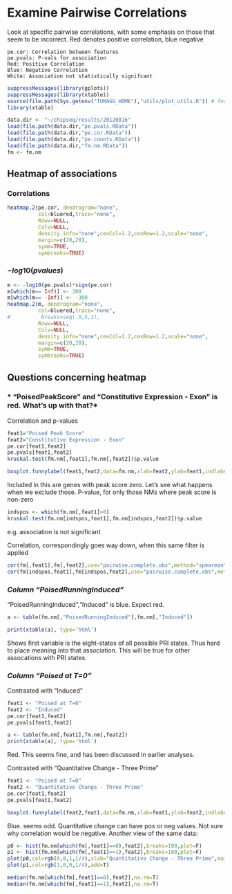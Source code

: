 Examine Pairwise Correlations
========================================================
Look at specific pairwise correlations, with some emphasis on those that seem to be incorrect. 
Red denotes positive correlation, blue negative

```
pe.cor: Correlation between features
pe.pvals: P-vals for association
Red: Positive Correlation 
Blue: Negative Correlation
White: Association not statistically signifcant
```

```r
suppressMessages(library(gplots))
suppressMessages(library(xtable))
source(file.path(Sys.getenv("TUMAGG_HOME"),"utils/plot_utils.R")) # for boxplot
library(xtable)
```

```r
data.dir <- "~/chipseq/results/20120816"
load(file.path(data.dir,"pe.pvals.RData"))
load(file.path(data.dir,"pe.cor.RData"))
load(file.path(data.dir,"pe.counts.RData"))
load(file.path(data.dir,"fm.nm.RData"))
fm <- fm.nm
```

Heatmap of associations
------------------------

### Correlations

```r
heatmap.2(pe.cor, dendrogram="none",
          col=bluered,trace="none",
          Rowv=NULL,
          Colv=NULL,
          density.info="none",cexCol=1.2,cexRow=1.2,scale="none",
          margin=c(20,20),
          symm=TRUE,
          symbreaks=TRUE)
```

### $-log10(pvalues)$

```r
m <- -log10(pe.pvals)*sign(pe.cor)
m[which(m== Inf)] <- 300
m[which(m== -Inf)] <- -300
heatmap.2(m, dendrogram="none",
          col=bluered,trace="none",
#          breaks=seq(-5,5,1),
          Rowv=NULL,
          Colv=NULL,
          density.info="none",cexCol=1.2,cexRow=1.2,scale="none",
          margin=c(20,20),
          symm=TRUE,
          symbreaks=TRUE)
```

Questions concerning heatmap
-----------------------------

### * "PoisedPeakScore" and "Constitutive Expression - Exon" is red. What's up with that?*

Correlation and p-values
```r
feat1="Poised Peak Score"
feat2="Constitutive Expression - Exon"
pe.cor[feat1,feat2]
pe.pvals[feat1,feat2]
kruskal.test(fm.nm[,feat1],fm.nm[,feat2])$p.value 
```

```r
boxplot.funnylabel(feat1,feat2,data=fm.nm,xlab=feat2,ylab=feat1,indlabels=NULL)
```
Included in this are genes with peak score zero. Let's see what happens when we exclude those.
P-value, for only those NMs where peak score is non-zero
```r
indspos <- which(fm.nm[,feat1]>0)
kruskal.test(fm.nm[indspos,feat1],fm.nm[indspos,feat2])$p.value
```
e.g. association is not significant

Correlation, correspondingly goes way down, when this same filter is applied
```r
cor(fm[,feat1],fm[,feat2],use="pairwise.complete.obs",method="spearman") ## 0.2060852
cor(fm[indspos,feat1],fm[indspos,feat2],use="pairwise.complete.obs",method="spearman") ## 0.02300226
```

### *Column "PoisedRunningInduced"*

"PoisedRunningInduced","Induced" is blue. Expect red.

```r
a <- table(fm.nm[,"PoisedRunningInduced"],fm.nm[,"Induced"])
```

```r
print(xtable(a), type='html')
```
Shows first variable is the eight-states of all possible PRI states. Thus hard to place meaning into that association. This will be true for other assocations with PRI states.

### *Column "Poised at T=0"*

Contrasted with "Induced"
```r
feat1 <- "Poised at T=0"
feat2 <- "Induced"
pe.cor[feat1,feat2]
pe.pvals[feat1,feat2]
```
```r
a <- table(fm.nm[,feat1],fm.nm[,feat2])
print(xtable(a), type='html')
```
Red. This seems fine, and has been discussed in earlier analyses.


Contrasted with "Quantitative Change - Three Prime"
```r
feat1 <- "Poised at T=0"
feat2 <- "Quantitative Change - Three Prime"
pe.cor[feat1,feat2]
pe.pvals[feat1,feat2]
```


```r
boxplot.funnylabel(feat2,feat1,data=fm.nm,xlab=feat1,ylab=feat2,indlabels=NULL)
```
Blue. seems odd. Quantitative change can have pos or neg values. Not sure why correlation would be negative. Another view of the same data:

```r
p0 <- hist(fm.nm[which(fm[,feat1]==0),feat2],breaks=100,plot=F)
p1 <- hist(fm.nm[which(fm[,feat1]==1),feat2],breaks=100,plot=F)
plot(p0,col=rgb(0,0,1,1/4),xlab="Quantitative Change - Three Prime",main="Red:Poised,Blue:Not Poised",xlim=c(-1000,1000))
plot(p1,col=rgb(1,0,0,1/4),add=T)
```

```r
median(fm.nm[which(fm[,feat1]==0),feat2],na.rm=T)
median(fm.nm[which(fm[,feat1]==1),feat2],na.rm=T)
```






